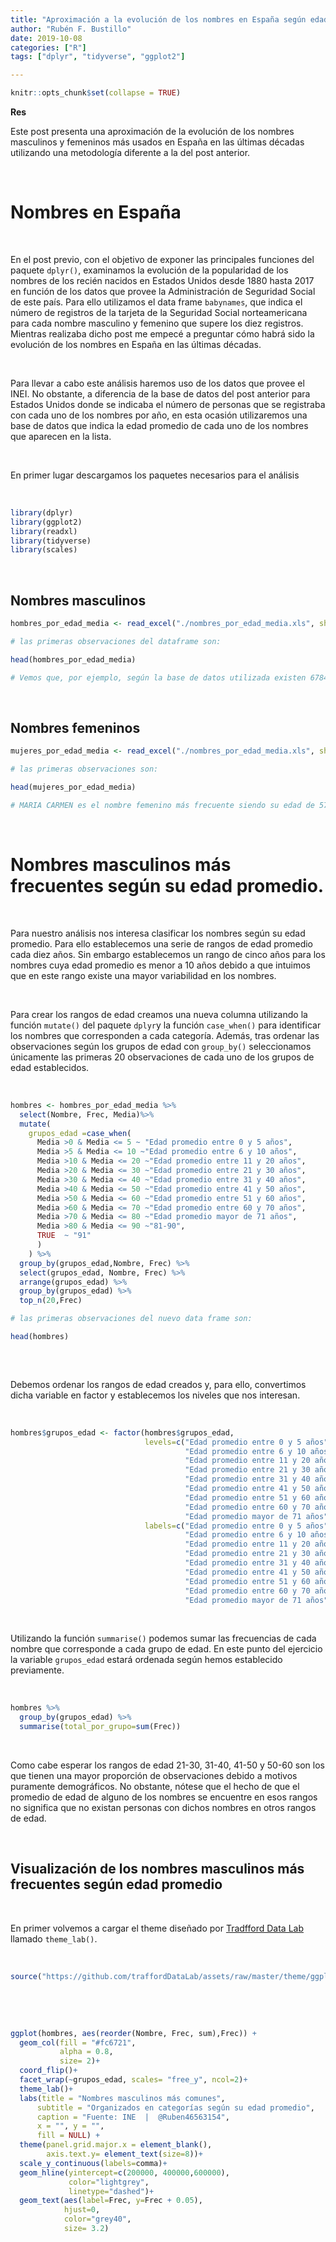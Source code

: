 ```yaml
---
title: "Aproximación a la evolución de los nombres en España según edad promedio"
author: "Rubén F. Bustillo"
date: 2019-10-08
categories: ["R"]
tags: ["dplyr", "tidyverse", "ggplot2"]

---
```


```r
knitr::opts_chunk$set(collapse = TRUE)
```


**Res**

Este post presenta una aproximación de la evolución de los nombres masculinos y femeninos más usados en España en las últimas décadas utilizando una metodología diferente a la del post anterior.

\

# Nombres en España

\

En el post previo, con el objetivo de exponer las principales funciones del paquete `dplyr()`, examinamos la evolución de la popularidad de los nombres de los recién nacidos en Estados Unidos desde 1880 hasta 2017 en función de los datos que provee la Administración de Seguridad Social de este país. Para ello utilizamos el data frame `babynames`, que indica el número de registros de la tarjeta de la Seguridad Social norteamericana para cada nombre masculino y femenino que supere los diez registros. Mientras realizaba dicho post me empecé a preguntar cómo habrá sido la evolución de los nombres en España en las últimas décadas. 

\

Para llevar a cabo este análisis haremos uso de los datos que provee el INEI. No obstante, a diferencia de la base de datos del post anterior para Estados Unidos donde se indicaba el número de personas que se registraba con cada uno de los nombres por año, en esta ocasión utilizaremos una base de datos que indica la edad promedio de cada uno de los nombres que aparecen en la lista.

\

En primer lugar descargamos los paquetes necesarios para el análisis 

\

```r

library(dplyr)
library(ggplot2)
library(readxl)
library(tidyverse)
library(scales)

```


\

## Nombres masculinos

```r
hombres_por_edad_media <- read_excel("./nombres_por_edad_media.xls", sheet = "Hom")

# las primeras observaciones del dataframe son:

head(hombres_por_edad_media)

# Vemos que, por ejemplo, según la base de datos utilizada existen 678425 personas con el nombre ANTONIO y su edad media sería de 55,9 años.

```

\

## Nombres femeninos

```r

mujeres_por_edad_media <- read_excel("./nombres_por_edad_media.xls", sheet = "Muj")

# las primeras observaciones son:

head(mujeres_por_edad_media)

# MARIA CARMEN es el nombre femenino más frecuente siendo su edad de 57 años. 

```

\

# Nombres masculinos más frecuentes según su edad promedio.

\

Para nuestro análisis nos interesa clasificar los nombres según su edad promedio. Para ello establecemos una serie de rangos de edad promedio cada diez años. Sin embargo establecemos un rango de cinco años para los nombres cuya edad promedio es menor a 10 años debido a que intuimos que en este rango existe una mayor variabilidad en los nombres. 

\

Para crear los rangos de edad creamos una nueva columna utilizando la función `mutate()` del paquete `dplyr`y la función `case_when()` para identificar los nombres que corresponden a cada categoría. Además, tras ordenar las observaciones según los grupos de edad con `group_by()` seleccionamos únicamente las primeras 20 observaciones de cada uno de los grupos de edad establecidos. 

\

```r
hombres <- hombres_por_edad_media %>%
  select(Nombre, Frec, Media)%>%
  mutate(
    grupos_edad =case_when(
      Media >0 & Media <= 5 ~ "Edad promedio entre 0 y 5 años",
      Media >5 & Media <= 10 ~"Edad promedio entre 6 y 10 años",
      Media >10 & Media <= 20 ~"Edad promedio entre 11 y 20 años",
      Media >20 & Media <= 30 ~"Edad promedio entre 21 y 30 años",
      Media >30 & Media <= 40 ~"Edad promedio entre 31 y 40 años",
      Media >40 & Media <= 50 ~"Edad promedio entre 41 y 50 años",
      Media >50 & Media <= 60 ~"Edad promedio entre 51 y 60 años",
      Media >60 & Media <= 70 ~"Edad promedio entre 60 y 70 años",
      Media >70 & Media <= 80 ~"Edad promedio mayor de 71 años",
      Media >80 & Media <= 90 ~"81-90",
      TRUE  ~ "91"
      )
    ) %>%
  group_by(grupos_edad,Nombre, Frec) %>%
  select(grupos_edad, Nombre, Frec) %>%
  arrange(grupos_edad) %>% 
  group_by(grupos_edad) %>%
  top_n(20,Frec)

# las primeras observaciones del nuevo data frame son:

head(hombres)
 
```

\

Debemos ordenar los rangos de edad creados y, para ello, convertimos dicha variable en factor y establecemos los niveles que nos interesan.

\

```r

hombres$grupos_edad <- factor(hombres$grupos_edad, 
                              levels=c("Edad promedio entre 0 y 5 años",
                                       "Edad promedio entre 6 y 10 años",
                                       "Edad promedio entre 11 y 20 años",
                                       "Edad promedio entre 21 y 30 años",
                                       "Edad promedio entre 31 y 40 años",
                                       "Edad promedio entre 41 y 50 años",
                                       "Edad promedio entre 51 y 60 años",
                                       "Edad promedio entre 60 y 70 años",
                                       "Edad promedio mayor de 71 años"),
                              labels=c("Edad promedio entre 0 y 5 años",
                                       "Edad promedio entre 6 y 10 años",
                                       "Edad promedio entre 11 y 20 años",
                                       "Edad promedio entre 21 y 30 años",
                                       "Edad promedio entre 31 y 40 años",
                                       "Edad promedio entre 41 y 50 años",
                                       "Edad promedio entre 51 y 60 años",
                                       "Edad promedio entre 60 y 70 años",
                                       "Edad promedio mayor de 71 años"))

```

\

Utilizando la función `summarise()` podemos sumar las frecuencias de cada nombre que corresponde a cada grupo de edad. En este punto del ejercicio la variable `grupos_edad` estará ordenada según hemos establecido previamente.

\

```r

hombres %>%
  group_by(grupos_edad) %>%
  summarise(total_por_grupo=sum(Frec))

```

\

Como cabe esperar los rangos de edad 21-30, 31-40, 41-50 y 50-60 son los que tienen una mayor proporción de observaciones debido a motivos puramente demográficos. No obstante, nótese que el hecho de que el promedio de edad de alguno de los nombres se encuentre en esos rangos no significa que no existan personas con dichos nombres en otros rangos de edad. 

\

## Visualización de los nombres masculinos más frecuentes según edad promedio

\

En primer volvemos a cargar el theme diseñado por [Tradfford Data Lab](https://www.trafforddatalab.io/graphics_companion/) llamado `theme_lab()`.

\

```r
source("https://github.com/traffordDataLab/assets/raw/master/theme/ggplot2/theme_lab.R")
```

\



\

```r

ggplot(hombres, aes(reorder(Nombre, Frec, sum),Frec)) +
  geom_col(fill = "#fc6721", 
           alpha = 0.8,
           size= 2)+
  coord_flip()+
  facet_wrap(~grupos_edad, scales= "free_y", ncol=2)+
  theme_lab()+
  labs(title = "Nombres masculinos más comunes", 
      subtitle = "Organizados en categorías según su edad promedio", 
      caption = "Fuente: INE  |  @Ruben46563154", 
      x = "", y = "", 
      fill = NULL) + 
  theme(panel.grid.major.x = element_blank(),
        axis.text.y= element_text(size=8))+
  scale_y_continuous(labels=comma)+
  geom_hline(yintercept=c(200000, 400000,600000), 
             color="lightgrey",
             linetype="dashed")+
  geom_text(aes(label=Frec, y=Frec + 0.05), 
            hjust=0,
            color="grey40",
            size= 3.2)
```

